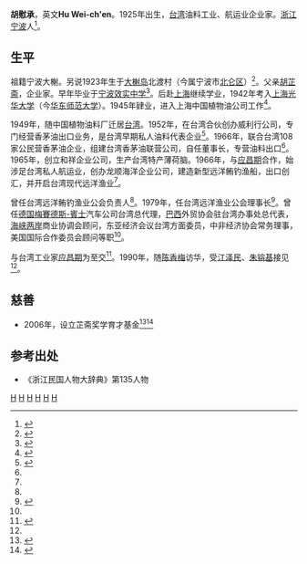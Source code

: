 '''胡慰承'''，英文'''Hu Wei-ch'en'''。1925年出生，[[台湾|台湾]]油料工业、航运业企业家。[[浙江|浙江]][[宁波|宁波]]人<ref name="Hu Taiwan">{{cite web|url=http://www.huaxia.com/lasd/hxrwk/ddrw/tw/2003/07/504396.html |title=胡慰承 |publisher=华夏经纬 |date=2003-07-09}}</ref>。

==生平==

祖籍宁波大榭。另说1923年生于[[大榭岛|大榭岛]]北渡村（今属宁波市[[北仑区|北仑区]]）<ref name="Hu">{{cite web|url=http://blog.sina.com.cn/s/blog_4d9941c10100g6yi.html |title=记台胞胡慰承先生的悠悠思乡情 |date=2009-11-19}}</ref>。父亲[[胡芷斋|胡芷斋]]，企业家。早年毕业于[[宁波效实中学|宁波效实中学]]<ref>{{cite web|url=http://www.nbxiaoshi.net/xiaoqing/ReadNews.asp?NewsID=4222 |title=记台胞胡慰承先生的悠悠思乡情 |publisher=宁波效实中学}}</ref>。后赴[[上海|上海]]继续学业，1942年考入[[上海光华大学|上海光华大学]]（今[[华东师范大学|华东师范大学]]）。1945年肄业，进入上海中国植物油公司工作<ref>{{cite web|url=http://xiaoshi.nbedu.net.cn/ReadNews_jiandan.asp?NewsID=6291&allwidth=100bfz |title=港澳台海外  |publisher=宁波效实中学}}</ref>。

1949年，随中国植物油料厂迁居[[台湾|台湾]]。1952年，在台湾合伙创办威利行公司，专门经营香茅油出口业务，是台湾早期私人油料代表企业<ref>{{cite web |url=http://www.nbzhzx.gov.cn/Pageview.aspx?id=112 |title=镇海籍宁波帮人士（十七） |author=陈先 |date=2012-06-05 }}{{dead link|date=2018年4月 |bot=InternetArchiveBot |fix-attempted=yes }}</ref>。1966年，联合台湾108家公民营香茅油企业，组建台湾香茅油联营公司，自任董事长，专营油料出口<ref name="Hu Taiwan"/>。1965年，创立和祥企业公司，生产台湾特产薄荷脑。1966年，与[[应昌期|应昌期]]合作，始涉足台湾私人航运业，创办龙顺海洋企业公司，建造新型远洋鲔钓渔船，出口创汇，并开启台湾现代远洋渔业<ref name="Hu"/>。

曾任台湾远洋鲔钓渔业公会负责人<ref name="Hu Taiwan"/>。1979年，任台湾远洋渔业公会理事长<ref >{{cite web|url=http://kmweb.coa.gov.tw/subject/ct.asp?xItem=103708&ctNode=1718&mp=90&kpi=0 |title=超低温鲔鱼小组赴日|date=2007-12-21}}</ref>。曾任[[德国|德国]][[梅賽德斯-賓士|梅賽德斯-賓士]]汽车公司台湾总代理，[[巴西|巴西]]外贸协会驻台湾办事处总代表，[[海峡两岸|海峡两岸]]商业协调会顾问，东亚经济会议台湾方面委员，中非经济协会常务理事，美国国际合作委员会顾问等职<ref name="Hu"/>。

与台湾工业家[[应昌期|应昌期]]为至交<ref>{{cite web |url=http://www.nbchzx.com:88/xq110/display.asp?id=20419l |title=纪念应昌期先生（49） |publisher=慈湖中学校友之家 |date=2012-06-21 }}{{dead link|date=2018年4月 |bot=InternetArchiveBot |fix-attempted=yes }}</ref>。1990年，随[[陈香梅|陈香梅]]访华，受[[江泽民|江泽民]]、[[朱镕基|朱镕基]]接见<ref name="Hu"/>。

==慈善==
* 2006年，设立芷斋奖学育才基金<ref>{{cite web|url=http://www.daxie.gov.cn/rsj/n19295.html|title=芷斋奖学（育才）基金颁奖大会和芷斋亭揭碑仪式举行|date=2006}}{{Dead link|date=2018年6月 |bot=InternetArchiveBot |fix-attempted=no }}</ref><ref>{{cite web |url=http://www.cnnb.com.cn/gb/node2/channel/node13890/node14009/userobject7ai647607.html |title=芷斋奖学基金设立 |publisher=中国宁波网 |date=9月13日 6:38 |deadurl=yes |archiveurl=https://web.archive.org/web/20160305102004/http://www.cnnb.com.cn/gb/node2/channel/node13890/node14009/userobject7ai647607.html |archivedate=2016-03-05 }}</ref>

==参考出处==
* 《浙江民国人物大辞典》第135人物
{{reflist|2}}

[[Category:宁波人|H]]
[[Category:宁波船帮|H]]
[[Category:台湾企业家|H]]
[[Category:宁波商帮|H]]
[[Category:台湾战后宁波移民|H]]
[[Category:光华大学校友|H]]